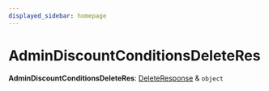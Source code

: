 ```yaml
---
displayed_sidebar: homepage
---
```



# AdminDiscountConditionsDeleteRes

 **AdminDiscountConditionsDeleteRes**: [DeleteResponse](../interfaces/medusa.DeleteResponse.mdx) & `object`
